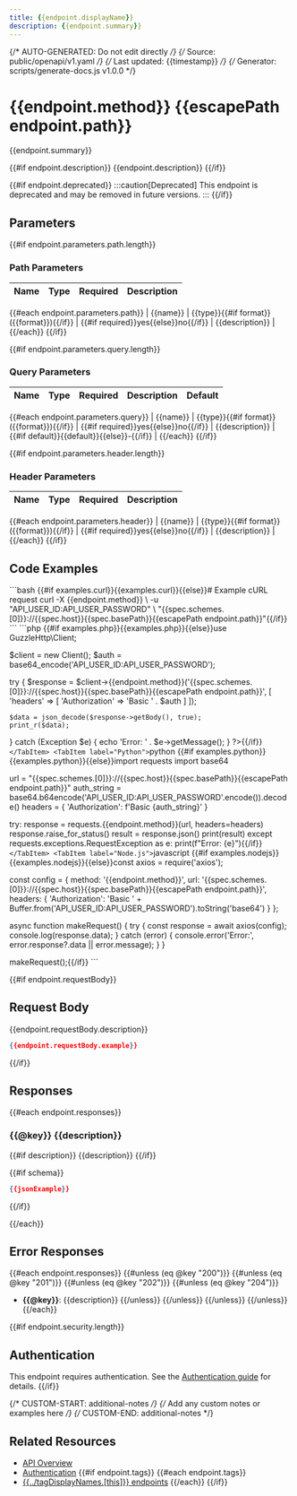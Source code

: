 ```yaml
---
title: {{endpoint.displayName}}
description: {{endpoint.summary}}
---
```


{/* AUTO-GENERATED: Do not edit directly */}
{/* Source: public/openapi/v1.yaml */}
{/* Last updated: {{timestamp}} */}
{/* Generator: scripts/generate-docs.js v1.0.0 */}


# {{endpoint.method}} {{escapePath endpoint.path}}

{{endpoint.summary}}

{{#if endpoint.description}}
{{endpoint.description}}
{{/if}}

{{#if endpoint.deprecated}}
:::caution[Deprecated]
This endpoint is deprecated and may be removed in future versions.
:::
{{/if}}

## Parameters

{{#if endpoint.parameters.path.length}}
### Path Parameters

| Name | Type | Required | Description |
|------|------|----------|-------------|
{{#each endpoint.parameters.path}}
| {{name}} | {{type}}{{#if format}} ({{format}}){{/if}} | {{#if required}}yes{{else}}no{{/if}} | {{description}} |
{{/each}}
{{/if}}

{{#if endpoint.parameters.query.length}}
### Query Parameters

| Name | Type | Required | Description | Default |
|------|------|----------|-------------|---------|
{{#each endpoint.parameters.query}}
| {{name}} | {{type}}{{#if format}} ({{format}}){{/if}} | {{#if required}}yes{{else}}no{{/if}} | {{description}} | {{#if default}}{{default}}{{else}}-{{/if}} |
{{/each}}
{{/if}}

{{#if endpoint.parameters.header.length}}
### Header Parameters

| Name | Type | Required | Description |
|------|------|----------|-------------|
{{#each endpoint.parameters.header}}
| {{name}} | {{type}}{{#if format}} ({{format}}){{/if}} | {{#if required}}yes{{else}}no{{/if}} | {{description}} |
{{/each}}
{{/if}}

## Code Examples

<Tabs>
  <TabItem label="cURL">
    ```bash
    {{#if examples.curl}}{{examples.curl}}{{else}}# Example cURL request
curl -X {{endpoint.method}} \
  -u "API_USER_ID:API_USER_PASSWORD" \
  "{{spec.schemes.[0]}}://{{spec.host}}{{spec.basePath}}{{escapePath endpoint.path}}"{{/if}}
    ```
  </TabItem>
  <TabItem label="PHP">
    ```php
    {{#if examples.php}}{{examples.php}}{{else}}<?php
// Example PHP request using GuzzleHttp
require_once 'vendor/autoload.php';

use GuzzleHttp\Client;

$client = new Client();
$auth = base64_encode('API_USER_ID:API_USER_PASSWORD');

try {
    $response = $client->{{endpoint.method}}('{{spec.schemes.[0]}}://{{spec.host}}{{spec.basePath}}{{escapePath endpoint.path}}', [
        'headers' => [
            'Authorization' => 'Basic ' . $auth
        ]
    ]);
    
    $data = json_decode($response->getBody(), true);
    print_r($data);
} catch (Exception $e) {
    echo 'Error: ' . $e->getMessage();
}
?>{{/if}}
    ```
  </TabItem>
  <TabItem label="Python">
    ```python
    {{#if examples.python}}{{examples.python}}{{else}}import requests
import base64

url = "{{spec.schemes.[0]}}://{{spec.host}}{{spec.basePath}}{{escapePath endpoint.path}}"
auth_string = base64.b64encode('API_USER_ID:API_USER_PASSWORD'.encode()).decode()
headers = {
    'Authorization': f'Basic {auth_string}'
}

try:
    response = requests.{{endpoint.method}}(url, headers=headers)
    response.raise_for_status()
    result = response.json()
    print(result)
except requests.exceptions.RequestException as e:
    print(f"Error: {e}"){{/if}}
    ```
  </TabItem>
  <TabItem label="Node.js">
    ```javascript
    {{#if examples.nodejs}}{{examples.nodejs}}{{else}}const axios = require('axios');

const config = {
  method: '{{endpoint.method}}',
  url: '{{spec.schemes.[0]}}://{{spec.host}}{{spec.basePath}}{{escapePath endpoint.path}}',
  headers: {
    'Authorization': 'Basic ' + Buffer.from('API_USER_ID:API_USER_PASSWORD').toString('base64')
  }
};

async function makeRequest() {
  try {
    const response = await axios(config);
    console.log(response.data);
  } catch (error) {
    console.error('Error:', error.response?.data || error.message);
  }
}

makeRequest();{{/if}}
    ```
  </TabItem>
</Tabs>

{{#if endpoint.requestBody}}
## Request Body

{{endpoint.requestBody.description}}

```json
{{endpoint.requestBody.example}}
```
{{/if}}

## Responses

{{#each endpoint.responses}}
### {{@key}} {{description}}

{{#if description}}
{{description}}
{{/if}}

{{#if schema}}
```json
{{jsonExample}}
```
{{/if}}

{{/each}}

## Error Responses

{{#each endpoint.responses}}
{{#unless (eq @key "200")}}
{{#unless (eq @key "201")}}
{{#unless (eq @key "202")}}
{{#unless (eq @key "204")}}
- **{{@key}}**: {{description}}
{{/unless}}
{{/unless}}
{{/unless}}
{{/unless}}
{{/each}}

{{#if endpoint.security.length}}
## Authentication

This endpoint requires authentication. See the [Authentication guide](/api-reference/authentication/) for details.
{{/if}}

{/* CUSTOM-START: additional-notes */}
{/* Add any custom notes or examples here */}
{/* CUSTOM-END: additional-notes */}

## Related Resources

- [API Overview](/api-reference/overview/)
- [Authentication](/api-reference/authentication/)
{{#if endpoint.tags}}
{{#each endpoint.tags}}
- [{{../tagDisplayNames.[this]}} endpoints](/api-reference/endpoints/{{../tagSlugs.[this]}}/)
{{/each}}
{{/if}}
